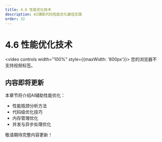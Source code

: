 ```yaml
---
title: 4.6 性能优化技术
description: AI辅助代码性能优化最佳实践
order: 32
---
```


# 4.6 性能优化技术

<video controls width="100%" style={{maxWidth: '800px'}}>
  <source src="https://minio.xiaofeng.show/ai-code/4.6.mp4" type="video/mp4" />
  您的浏览器不支持视频标签。
</video>

## 内容即将更新

本章节将介绍AI辅助性能优化：

- 性能瓶颈分析方法
- 代码级优化技巧
- 内存管理优化
- 并发与异步处理优化

敬请期待完整内容更新！ 